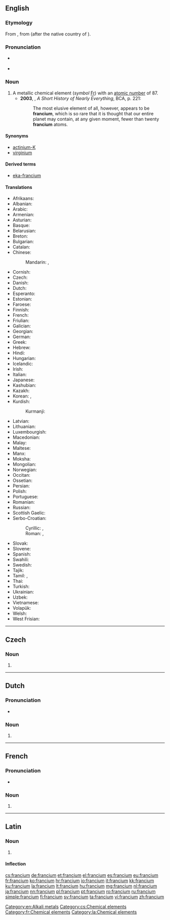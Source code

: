 {{also|Francium}}
==English==
{{elements|Fr|radon|Rn|radium|Ra}}

{{wikipedia}}

===Etymology===
From {{etyl|fr|en}} {{term|francium|lang=fr}}, from {{suffix|France|ium}} (after the native country of {{w|Marguerite Perey}}).

===Pronunciation===
* {{a|UK}} {{IPA|/ˈfɹansɪəm/|/ˈfɹɑːnsɪəm/}}
* {{a|US}} {{IPA|/ˈfɹænsiəm/}}

===Noun===
{{en-noun|-}}

# A metallic chemical element (''symbol'' [[Fr]]) with an [[atomic number]] of 87.
#* '''2003''', {{w|Bill Bryson}}, ''A Short History of Nearly Everything'', BCA, p. 221:
#*: The most elusive element of all, however, appears to be '''francium''', which is so rare that it is thought that our entire planet may contain, at any given moment, fewer than twenty '''francium''' atoms.

====Synonyms====
* [[actinium-K]] {{qualifier|obsolete}}
* [[virginium]] {{qualifier|obsolete}}

====Derived terms====
* [[eka-francium]]

====Translations====
{{trans-top|chemical element}}
* Afrikaans: {{t-|af|fransium}}
* Albanian: {{t-|sq|francium}}
* Arabic: {{t-|ar|فرنسيوم|tr=faránsiyum|m}}
* Armenian: {{t-|hy|ֆրանսիում|tr=fransium}}
* Asturian: {{t-|ast|franciu|m}}
* Basque: {{t-|eu|frantzioa}}
* Belarusian: {{t-|be|францый|tr=frántsyj|m}}
* Breton: {{t-|br|frañsiom}}
* Bulgarian: {{t-|bg|франций|m|tr=frántsij}}
* Catalan: {{t-|ca|franci|m}}
* Chinese:
*: Mandarin: {{t|cmn|钫|tr=fāng}}, {{qualifier|Taiwan}} {{t|cmn|鍅|tr=fǎ}}
* Cornish: {{t-|kw|frankyum}}
* Czech: {{t+|cs|francium}}
* Danish: {{t-|da|francium}}
* Dutch: {{t+|nl|francium|n}}
* Esperanto: {{t-|eo|franciumo}}
* Estonian: {{t-|et|frantsium}}
* Faroese: {{t-|fo|francium}}
* Finnish: {{t+|fi|frankium}}
* French: {{t+|fr|francium|m}}
* Friulian: {{tø|fur|franci}}
* Galician: {{t+|gl|francio|m}}
* Georgian: {{t-|ka|ფრანციუმი|tr=p‘rants‘iumi}}
* German: {{t+|de|Francium|n}}
* Greek: {{t+|el|φράγκιο|n|tr=frágkio}}
* Hebrew: {{t+|he|פרנציום|tr=frantsiyum}}
* Hindi: {{t-|hi|क्षुद्रातु|tr=kshudraatu|sc=Deva}}
* Hungarian: {{t+|hu|francium}}
* Icelandic: {{t+|is|fransín}}
* Irish: {{t-|ga|frainciam}}
* Italian: {{t+|it|francio|m}}
* Japanese: {{t+|ja|フランシウム|tr=furanshiumu}}
* Kashubian: {{t-|csb|frãs}}
* Kazakh: {{t|kk|франций|tr=frantsii}}
* Korean: {{t+|ko|프랑슘|tr=peurangsyum}}, {{t-|ko|악티늄케이|tr=aktinyumkei}}
* Kurdish:
*: Kurmanji: {{t-|ku|fransiyûm}}
{{trans-mid}}
* Latvian: {{t-|lv|francijs}}
* Lithuanian: {{t+|lt|francis}}
* Luxembourgish: {{t-|lb|Francium|n}}
* Macedonian: {{t-|mk|франциум|tr=frántsium|m}}
* Malay: {{t-|ms|fransium}}
* Maltese: {{t-|mt|fransjum}}
* Manx: {{t-|gv|frankium}}
* Moksha: {{tø|mdf|франци|tr=frantsi}}
* Mongolian: {{t-|mn|франци|tr=frantsi}}
* Norwegian: {{t-|no|francium}}
* Occitan: {{t-|oc|franci|m}}
* Ossetian: {{tø|os|франций|tr=frantsiy}}
* Persian: {{t-|fa|فرانسیم|tr=ferânsiyom}}
* Polish: {{t+|pl|frans|m}}
* Portuguese: {{t+|pt|frâncio|m}}
* Romanian: {{t+|ro|franciu|n}}
* Russian: {{t+|ru|франций|m|tr=frántsij}}
* Scottish Gaelic: {{t-|gd|frainciam}}
* Serbo-Croatian:
*: Cyrillic: {{t-|sh|франциј|m}}, {{t-|sh|францијум|m}}
*: Roman: {{t-|sh|francij|m}}, {{t-|sh|francijum|m}}
* Slovak: {{t-|sk|francium}}
* Slovene: {{t-|sl|fráncij}}
* Spanish: {{t+|es|francio|m}}
* Swahili: {{t-|sw|fransi}}
* Swedish: {{t+|sv|francium}}
* Tajik: {{t-|tg|франсий|tr=fransiy}}
* Tamil: {{t-|ta|வெடியிதள்|tr=vediyidhaL}}, {{t-|ta|பிரன்சியம்|tr=piranciyam}}
* Thai: {{t-|th|แฟรนเซียม|tr=fraensiam}}
* Turkish: {{t+|tr|fransiyum}}
* Ukrainian: {{t-|uk|францій|tr=frántsij|m}}
* Uzbek: {{t-|uz|франций|tr=frantsiy}}
* Vietnamese: {{t-|vi|franxi}}
* Volapük: {{t-|vo|fransin}}
* Welsh: {{t-|cy|ffransiwm}}
* West Frisian: {{t-|fy|francium|n}}
{{trans-bottom}}

[[Category:en:Alkali metals]]

----

==Czech==

===Noun===
{{cs-noun|g=n}}

# {{l|en|francium}}

[[Category:cs:Chemical elements]]

----

==Dutch==
{{wikipedia|lang=nl}}
{{elements|Fr|radon|Rn|radium|Ra|lang=nl}}

===Pronunciation===
* {{audio|Nl-francium.ogg|Audio}}

===Noun===
{{nl-noun|n|-|-}}

# {{l|en|francium}}

----

==French==
{{wikipedia|lang=fr}}

===Pronunciation===
* {{IPA|/fʁɑ̃.sjɔm/|lang=fr}}

===Noun===
{{fr-noun|m|-}}

# {{l|en|francium}}

[[Category:fr:Chemical elements]]

----

==Latin==
{{wikipedia|lang=la}}

===Noun===
{{la-noun|francium|francii|franciī|n|second}}

# {{l|en|francium}}

====Inflection====
{{la-decl-2nd-N|franci}}

[[Category:la:Chemical elements]]

[[cs:francium]]
[[de:francium]]
[[et:francium]]
[[el:francium]]
[[es:francium]]
[[eu:francium]]
[[fr:francium]]
[[ko:francium]]
[[hr:francium]]
[[io:francium]]
[[it:francium]]
[[kk:francium]]
[[ku:francium]]
[[la:francium]]
[[lt:francium]]
[[hu:francium]]
[[mg:francium]]
[[nl:francium]]
[[ja:francium]]
[[nn:francium]]
[[pl:francium]]
[[pt:francium]]
[[ro:francium]]
[[ru:francium]]
[[simple:francium]]
[[fi:francium]]
[[sv:francium]]
[[ta:francium]]
[[vi:francium]]
[[zh:francium]]